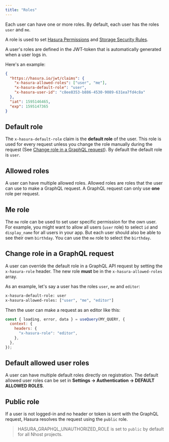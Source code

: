 ```yaml
---
title: "Roles"
---
```


Each user can have one or more roles. By default, each user has the roles `user` and `me`.

A role is used to set [Hasura Permissions](/hasura/permissions) and [Storage Security Rules](/storage/security-rules).

A user's roles are defined in the JWT-token that is automatically generated when a user logs in.

Here's an example:

```json
{
  "https://hasura.io/jwt/claims": {
    "x-hasura-allowed-roles": ["user", "me"],
    "x-hasura-default-role": "user",
    "x-hasura-user-id": "c8ee8353-b886-4530-9089-631ea7fd4c8a"
  },
  "iat": 1595146465,
  "exp": 1595147365
}
```

## Default role

The `x-hasura-default-role` claim is the **default role** of the user. This role is used for every request unless you change the role manually during the request (See [Change role in a GraphQL request](#change-role-in-a-graphql-request)). By default the default role is `user`.

## Allowed roles

A user can have multiple allowed roles. Allowed roles are roles that the user can use to make a GraphQL request. A GraphQL request can only use **one** role per request.

## Me role

The `me` role can be used to set user specific permission for the own user. For example, you might want to allow all users (`user` role) to select `id` and `display_name` for all users in your app. But each user should also be able to see their own `birthday`. You can use the `me` role to select the `birthday`.

## Change role in a GraphQL request

A user can override the default role in a GraphQL API request by setting the `x-hasura-role` header. The new role **must** be in the `x-hasura-allowed-roles` array.

As an example, let's say a user has the roles `user`, `me` and `editor`:

```bash
x-hasura-default-role: user
x-hasura-allowed-roles: ["user", "me", "editor"]
```

Then the user can make a request as an editor like this:

```jsx
const { loading, error, data } = useQuery(MY_QUERY, {
  context: {
    headers: {
      "x-hasura-role": "editor",
    },
  },
});
```

## Default allowed user roles

A user can have multiple default roles directly on registration. The default allowed user roles can be set in **Settings -> Authentication -> DEFAULT ALLOWED ROLES**.

## Public role

If a user is not logged-in and no header or token is sent with the GraphQL request, Hasura resolves the request using the `public` role.

> HASURA_GRAPHQL_UNAUTHORIZED_ROLE is set to `public` by default for all Nhost projects.
